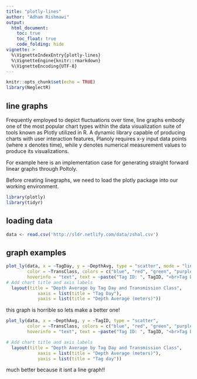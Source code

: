 ```yaml
---
title: "plotly-lines"
author: "Adham Rishmawi"
output: 
  html_document:
    toc: true
    toc_float: true
    code_folding: hide
vignette: >
  %\VignetteIndexEntry{plotly-lines}
  %\VignetteEngine{knitr::rmarkdown}
  %\VignetteEncoding{UTF-8}
---
```


```r
knitr::opts_chunk$set(echo = TRUE)
library(NeglectR)
```


## line graphs

Frequently employed to depict fluctuations over time, line graphs embody one of the most popular chart types within the data visualization suite of tools known as Plotly utilized in R. A dynamic library capable of producing charts with user interaction features, Planoly requires x-y input data points (where x denotes time), while y denotes numerical measurement values to produce its visualizations. 

For example here is an implementation case for generating straight forward linear graphs through Poltoly.

Before creating linegraphs, we need to load the plotly package into our working environment.

```r
library(plotly)
library(tidyr)
```

## loading data

```r
data <- read.csv('http://sldr.netlify.com/data/zshal.csv')

```

## graph examples
```r
plot_ly(data, x = ~TagDay, y = ~DepthAvg, type = "scatter", mode = "lines",
        color = ~TransClass, colors = c("blue", "red", "green", "purple"),
        hoverinfo = "text", text = ~paste("Tag ID: ", TagID, "<br>Tag Day: ", TagDay, "<br>Depth Avg: ", DepthAvg)) |>
# Add chart title and axis labels
  layout(title = "Depth Average by Tag Day and Transmission Class",
            xaxis = list(title = "Tag Day"),
            yaxis = list(title = "Depth Average (meters)"))
```

this graph is horrible so lets make a better one!

```r
plot_ly(data, x = ~DepthAvg, y = ~TagID, type = "scatter",
        color = ~TransClass, colors = c("blue", "red", "green", "purple"),
        hoverinfo = "text", text = ~paste("Tag ID: ", TagID, "<br>Tag Day: ", TagDay, "<br>Depth Avg: ", DepthAvg))|>

# Add chart title and axis labels
  layout(title = "Depth Average by Tag Day and Transmission Class",
            xaxis = list(title = "Depth Average (meters)"),
            yaxis = list(title = "Tag day"))
```

much better because it isnt a line graph!!

